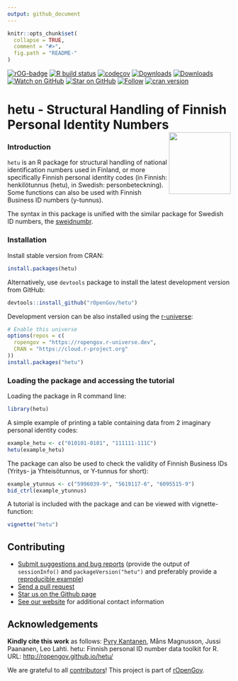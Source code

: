 ```yaml
---
output: github_document
---
```

  
```r
knitr::opts_chunk$set(
  collapse = TRUE,
  comment = "#>",
  fig.path = "README-"
)
```

<!-- README.md is generated from README.Rmd. Please edit that file -->

<!-- badges: start -->
[![rOG-badge](https://ropengov.github.io/rogtemplate/reference/figures/ropengov-badge.svg)](http://ropengov.org/)
  [![R build status](https://github.com/rOpenGov/hetu/workflows/R-CMD-check/badge.svg)](https://github.com/rOpenGov/hetu/actions)
  [![codecov](https://codecov.io/gh/rOpenGov/hetu/branch/master/graph/badge.svg)](https://codecov.io/gh/rOpenGov/hetu)
  [![Downloads](http://cranlogs.r-pkg.org/badges/grand-total/hetu)](https://cran.r-project.org/package=hetu)
  [![Downloads](http://cranlogs.r-pkg.org/badges/hetu)](https://cran.r-project.org/package=hetu)
  [![Watch on GitHub][github-watch-badge]][github-watch]
  [![Star on GitHub][github-star-badge]][github-star]
  [![Follow](https://img.shields.io/twitter/follow/ropengov.svg?style=social)](https://twitter.com/intent/follow?screen_name=ropengov)
  [![cran version](http://www.r-pkg.org/badges/version/hetu)](http://cran.rstudio.com/web/packages/hetu)
  <!-- badges: end -->

<!--[![rstudio mirror downloads](http://cranlogs.r-pkg.org/badges/grand-total/hetu)](https://github.com/metacran/cranlogs.app)-->

# hetu - Structural Handling of Finnish Personal Identity Numbers <a href="https://ropengov.github.io/hetu/"><img src="man/figures/logo.png" align="right" height="139" /></a>

### Introduction 

`hetu` is an R package for structural handling of national identification numbers used in Finland, or more specifically Finnish personal identity codes (in Finnish: henkilötunnus (hetu), in Swedish: personbeteckning). Some functions can also be used with Finnish Business ID numbers (y-tunnus).

The syntax in this package is unified with the similar package for Swedish ID numbers, the [sweidnumbr](https://github.com/rOpenGov/sweidnumbr).

### Installation

Install stable version from CRAN:

```r
install.packages(hetu)
```

Alternatively, use `devtools` package to install the latest development version from GitHub:

```r
devtools::install_github("rOpenGov/hetu")
```

Development version can be also installed using the
[r-universe](https://ropengov.r-universe.dev):

```r
# Enable this universe
options(repos = c(
  ropengov = "https://ropengov.r-universe.dev",
  CRAN = "https://cloud.r-project.org"
))
install.packages("hetu")
```

### Loading the package and accessing the tutorial

Loading the package in R command line:

```r
library(hetu)
```

A simple example of printing a table containing data from 2 imaginary personal identity codes:

```r
example_hetu <- c("010101-0101", "111111-111C")
hetu(example_hetu)
```

The package can also be used to check the validity of Finnish Business IDs (Yritys- ja Yhteisötunnus, or Y-tunnus for short):

```r
example_ytunnus <- c("5996039-9", "5619117-6", "6095515-9")
bid_ctrl(example_ytunnus)
```

A tutorial is included with the package and can be viewed with vignette-function:

```r
vignette("hetu")
```

## Contributing

  * [Submit suggestions and bug reports](https://github.com/ropengov/hetu/issues) (provide the output of `sessionInfo()` and `packageVersion("hetu")` and preferably provide a [reproducible example](http://adv-r.had.co.nz/Reproducibility.html))
  * [Send a pull request](https://github.com/rOpenGov/hetu/pulls)
  * [Star us on the Github page](https://github.com/ropengov/hetu/)
  * [See our website](http://ropengov.org/community/) for additional contact information

## Acknowledgements

**Kindly cite this work** as follows: [Pyry Kantanen](http://github.com/pitkant/), Måns Magnusson, Jussi Paananen, Leo Lahti. hetu: Finnish personal ID number data toolkit for R. URL: [http://ropengov.github.io/hetu/](http://ropengov.github.io/hetu/)

We are grateful to all [contributors](https://github.com/rOpenGov/hetu/graphs/contributors)! This project is part of [rOpenGov](http://ropengov.org). 

[github-watch-badge]: https://img.shields.io/github/watchers/ropengov/hetu.svg?style=social
[github-watch]: https://github.com/ropengov/hetu/watchers
[github-star-badge]: https://img.shields.io/github/stars/ropengov/hetu.svg?style=social
[github-star]: https://github.com/ropengov/hetu/stargazers
